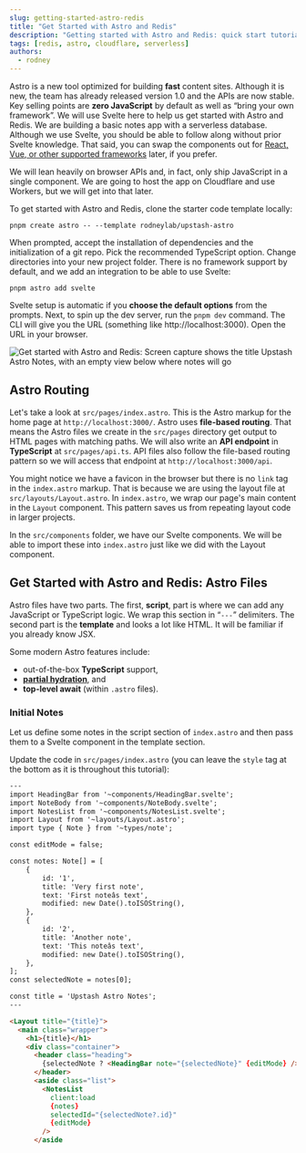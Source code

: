 ```yaml
---
slug: getting-started-astro-redis
title: "Get Started with Astro and Redis"
description: "Getting started with Astro and Redis: quick start tutorial building a notes app with serverless Upstash data and Cloudflare workers."
tags: [redis, astro, cloudflare, serverless]
authors:
  - rodney
---
```


Astro is a new tool optimized for building **fast** content sites. Although it is new, the team has already released version 1.0 and the APIs are now stable. Key selling points are **zero JavaScript** by default as well as &ldquo;bring your own framework&rdquo;. We will use Svelte here to help us get started with Astro and Redis. We are building a basic notes app with a serverless database. Although we use Svelte, you should be able to follow along without prior Svelte knowledge. That said, you can swap the components out for <a aria-label="Open list of Astro-supported frameworks" href="https://astro.build/integrations/frameworks/">React, Vue, or other supported frameworks</a> later, if you prefer.

We will lean heavily on browser APIs and, in fact, only ship JavaScript in a single component. We are going to host the app on Cloudflare and use Workers, but we will get into that later.

To get started with Astro and Redis, clone the starter code template locally:

```shell
pnpm create astro -- --template rodneylab/upstash-astro
```

When prompted, accept the installation of dependencies and the initialization of a git repo. Pick the recommended TypeScript option. Change directories into your new project folder. There is no framework support by default, and we add an integration to be able to use Svelte:

```shell
pnpm astro add svelte
```

Svelte setup is automatic if you **choose the default options** from the prompts. Next, to spin up the dev server, run the `pnpm dev` command. The CLI will give you the URL (something like http://localhost:3000). Open the URL in your browser.

![Get started with Astro and Redis: Screen capture shows the title Upstash Astro Notes, with an empty view below where notes will go](/blog/astro/upstash-astro-initial.png "Initial Screenshot")

## Astro Routing

Let's take a look at `src/pages/index.astro`. This is the Astro markup for the home page at `http://localhost:3000/`. Astro uses **file-based routing**. That means the Astro files we create in the `src/pages` directory get output to HTML pages with matching paths. We will also write an **API endpoint** in **TypeScript** at `src/pages/api.ts`. API files also follow the file-based routing pattern so we will access that endpoint at `http://localhost:3000/api`.

You might notice we have a favicon in the browser but there is no `link` tag in the `index.astro` markup. That is because we are using the layout file at `src/layouts/Layout.astro`. In `index.astro`, we wrap our page's main content in the `Layout` component. This pattern saves us from repeating layout code in larger projects.

In the `src/components` folder, we have our Svelte components. We will be able to import these into `index.astro` just like we did with the Layout component.

## Get Started with Astro and Redis: Astro Files

Astro files have two parts. The first, **script**, part is where we can add any JavaScript or TypeScript logic. We wrap this section in &ldquo;`---`&rdquo; delimiters. The second part is the **template** and looks a lot like HTML. It will be familiar if you already know JSX.

Some modern Astro features include:

- out-of-the-box **TypeScript** support,
- [**partial hydration**](https://www.patterns.dev/posts/islands-architecture/), and
- **top-level await** (within `.astro` files).

### Initial Notes

Let us define some notes in the script section of `index.astro` and then pass them to a Svelte component in the template section.

Update the code in `src/pages/index.astro` (you can leave the `style` tag at the bottom as it is throughout this tutorial):

```html
---
import HeadingBar from '~components/HeadingBar.svelte';
import NoteBody from '~components/NoteBody.svelte';
import NotesList from '~components/NotesList.svelte';
import Layout from '~layouts/Layout.astro';
import type { Note } from '~types/note';

const editMode = false;

const notes: Note[] = [
	{
		id: '1',
		title: 'Very first note',
		text: 'First noteâs text',
		modified: new Date().toISOString(),
	},
	{
		id: '2',
		title: 'Another note',
		text: 'This noteâs text',
		modified: new Date().toISOString(),
	},
];
const selectedNote = notes[0];

const title = 'Upstash Astro Notes';
---

<Layout title="{title}">
  <main class="wrapper">
    <h1>{title}</h1>
    <div class="container">
      <header class="heading">
        {selectedNote ? <HeadingBar note="{selectedNote}" {editMode} /> : null}
      </header>
      <aside class="list">
        <NotesList
          client:load
          {notes}
          selectedId="{selectedNote?.id}"
          {editMode}
        />
      </aside
